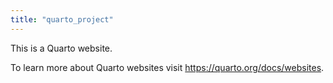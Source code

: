 ```yaml
---
title: "quarto_project"
---
```


This is a Quarto website.

To learn more about Quarto websites visit <https://quarto.org/docs/websites>.

